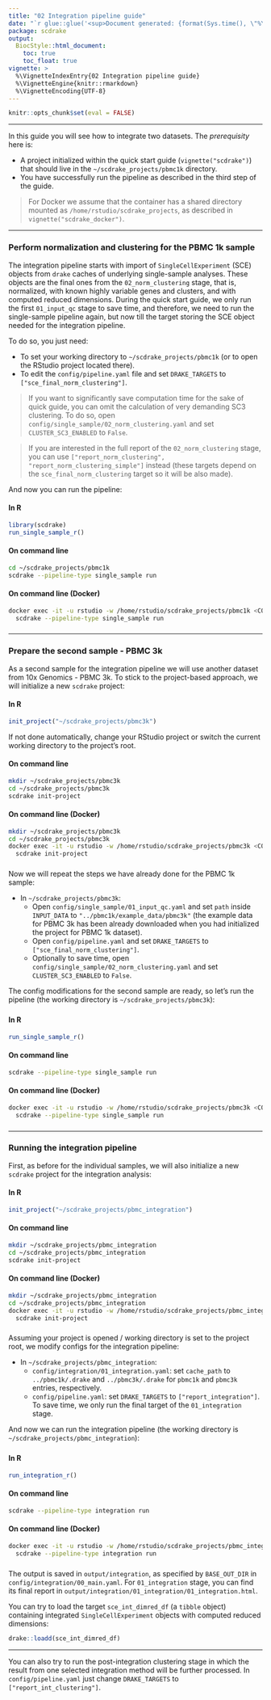```yaml
---
title: "02 Integration pipeline guide"
date: "`r glue::glue('<sup>Document generated: {format(Sys.time(), \"%Y-%m-%d %H:%M:%S %Z%z</sup>\")}')`"
package: scdrake
output:
  BiocStyle::html_document:
    toc: true
    toc_float: true
vignette: >
  %\VignetteIndexEntry{02 Integration pipeline guide}
  %\VignetteEngine{knitr::rmarkdown}
  %\VignetteEncoding{UTF-8}  
---
```


``` r
knitr::opts_chunk$set(eval = FALSE)
```

***

In this guide you will see how to integrate two datasets. The *prerequisity* here is:

- A project initialized within the quick start guide (`vignette("scdrake")`) that should live in the
  `~/scdrake_projects/pbmc1k` directory.
- You have successfully run the pipeline as described in the third step of the guide.

> For Docker we assume that the container has a shared directory mounted as `/home/rstudio/scdrake_projects`,
as described in `vignette("scdrake_docker")`.

***

### Perform normalization and clustering for the PBMC 1k sample {.tabset}

The integration pipeline starts with import of `SingleCellExperiment` (SCE) objects from `drake` caches of underlying
single-sample analyses. These objects are the final ones from the `02_norm_clustering` stage, that is,
normalized, with known highly variable genes and clusters, and with computed reduced dimensions.
During the quick start guide, we only run the first `01_input_qc` stage to save time, and therefore,
we need to run the single-sample pipeline again, but now till the target storing the SCE object needed for the
integration pipeline.

To do so, you just need:

- To set your working directory to `~/scdrake_projects/pbmc1k` (or to open the RStudio project located there).
- To edit the `config/pipeline.yaml` file and set `DRAKE_TARGETS` to `["sce_final_norm_clustering"]`.

> If you want to significantly save computation time for the sake of quick guide,
you can omit the calculation of very demanding SC3 clustering.
To do so, open `config/single_sample/02_norm_clustering.yaml` and set `CLUSTER_SC3_ENABLED` to `False`.

> If you are interested in the full report of the `02_norm_clustering` stage, you can use
`["report_norm_clustering", "report_norm_clustering_simple"]` instead (these targets depend on the
`sce_final_norm_clustering` target so it will be also made).

And now you can run the pipeline:

#### In R

```r
library(scdrake)
run_single_sample_r()
```

#### On command line

```bash
cd ~/scdrake_projects/pbmc1k
scdrake --pipeline-type single_sample run
```

#### On command line (Docker)

```bash
docker exec -it -u rstudio -w /home/rstudio/scdrake_projects/pbmc1k <CONTAINER ID or NAME> \
  scdrake --pipeline-type single_sample run
```

### {-}

***

### Prepare the second sample - PBMC 3k {.tabset}

As a second sample for the integration pipeline we will use another dataset from 10x Genomics - PBMC 3k.
To stick to the project-based approach, we will initialize a new `scdrake` project:

#### In R

```r
init_project("~/scdrake_projects/pbmc3k")
```

If not done automatically, change your RStudio project or switch the current working directory to the project's root.

#### On command line

```bash
mkdir ~/scdrake_projects/pbmc3k
cd ~/scdrake_projects/pbmc3k
scdrake init-project
```

#### On command line (Docker)

```bash
mkdir ~/scdrake_projects/pbmc3k
cd ~/scdrake_projects/pbmc3k
docker exec -it -u rstudio -w /home/rstudio/scdrake_projects/pbmc3k <CONTAINER ID or NAME> \
  scdrake init-project
```

### {-}

Now we will repeat the steps we have already done for the PBMC 1k sample:

- In `~/scdrake_projects/pbmc3k`:
  - Open `config/single_sample/01_input_qc.yaml` and set `path` inside `INPUT_DATA` to
    `"../pbmc1k/example_data/pbmc3k"` (the example data for PBMC 3k has been already downloaded when
    you had initialized the project for PBMC 1k dataset).
  - Open `config/pipeline.yaml` and set `DRAKE_TARGETS` to `["sce_final_norm_clustering"]`.
  - Optionally to save time, open `config/single_sample/02_norm_clustering.yaml` and set `CLUSTER_SC3_ENABLED` to `False`.

The config modifications for the second sample are ready, so let's run the pipeline
(the working directory is `~/scdrake_projects/pbmc3k`):

### {.tabset}

#### In R

```r
run_single_sample_r()
```

#### On command line

```bash
scdrake --pipeline-type single_sample run
```

#### On command line (Docker)

```bash
docker exec -it -u rstudio -w /home/rstudio/scdrake_projects/pbmc3k <CONTAINER ID or NAME> \
  scdrake --pipeline-type single_sample run
```

### {-}

***

### Running the integration pipeline {.tabset}

First, as before for the individual samples, we will also initialize a new `scdrake` project for the integration analysis:

#### In R

```r
init_project("~/scdrake_projects/pbmc_integration")
```

#### On command line

```bash
mkdir ~/scdrake_projects/pbmc_integration
cd ~/scdrake_projects/pbmc_integration
scdrake init-project
```

#### On command line (Docker)

```bash
mkdir ~/scdrake_projects/pbmc_integration
cd ~/scdrake_projects/pbmc_integration
docker exec -it -u rstudio -w /home/rstudio/scdrake_projects/pbmc_integration <CONTAINER ID or NAME> \
  scdrake init-project
```

### {-}

Assuming your project is opened / working directory is set to the project root, we modify configs for the integration pipeline:

- In `~/scdrake_projects/pbmc_integration`:
  - `config/integration/01_integration.yaml`: set `cache_path` to `../pbmc1k/.drake` and
    `../pbmc3k/.drake` for `pbmc1k` and `pbmc3k` entries, respectively.
  - `config/pipeline.yaml`: set `DRAKE_TARGETS` to `["report_integration"]`.
    To save time, we only run the final target of the `01_integration` stage.

And now we can run the integration pipeline (the working directory is `~/scdrake_projects/pbmc_integration`):

### {.tabset}

#### In R

```r
run_integration_r()
```

#### On command line

```bash
scdrake --pipeline-type integration run
```

#### On command line (Docker)

```bash
docker exec -it -u rstudio -w /home/rstudio/scdrake_projects/pbmc_integration <CONTAINER ID or NAME> \
  scdrake --pipeline-type integration run
```

### {-}

The output is saved in `output/integration`, as specified by `BASE_OUT_DIR` in
`config/integration/00_main.yaml`. For `01_integration` stage, you can find its final report in
`output/integration/01_integration/01_integration.html`.

You can try to load the target `sce_int_dimred_df` (a `tibble` object) containing integrated `SingleCellExperiment`
objects with computed reduced dimensions:

```r
drake::loadd(sce_int_dimred_df)
```

***

You can also try to run the post-integration clustering stage in which the result from one selected integration method
will be further processed. In `config/pipeline.yaml` just change `DRAKE_TARGETS` to `["report_int_clustering"]`.
